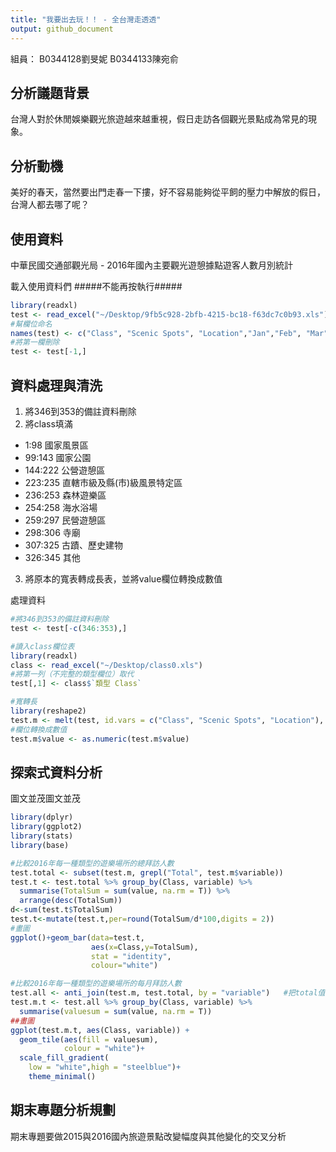 ```yaml
---
title: "我要出去玩！！ - 全台灣走透透"
output: github_document
---
```


組員：
B0344128劉旻妮
B0344133陳宛俞

## 分析議題背景
台灣人對於休閒娛樂觀光旅遊越來越重視，假日走訪各個觀光景點成為常見的現象。

## 分析動機
美好的春天，當然要出門走春一下摟，好不容易能夠從平飼的壓力中解放的假日，台灣人都去哪了呢？

## 使用資料
中華民國交通部觀光局 - 2016年國內主要觀光遊憩據點遊客人數月別統計

載入使用資料們
#####不能再按執行#####
```r
library(readxl)
test <- read_excel("~/Desktop/9fb5c928-2bfb-4215-bc18-f63dc7c0b93.xls")
#幫欄位命名
names(test) <- c("Class", "Scenic Spots", "Location","Jan","Feb", "Mar", "Apr", "May", "Jun" , "Jul", "Aug", "Sep", "Oct", "Nov", "Dec", "Total")
#將第一欄刪除
test <- test[-1,]
```

## 資料處理與清洗

1. 將346到353的備註資料刪除
2. 將class填滿
  - 1:98 國家風景區
  - 99:143 國家公園
  - 144:222 公營遊憩區
  - 223:235 直轄市級及縣(市)級風景特定區
  - 236:253 森林遊樂區
  - 254:258 海水浴場
  - 259:297 民營遊憩區
  - 298:306 寺廟
  - 307:325 古蹟、歷史建物
  - 326:345 其他
3. 將原本的寬表轉成長表，並將value欄位轉換成數值

處理資料
```r
#將346到353的備註資料刪除
test <- test[-c(346:353),]

#讀入class欄位表
library(readxl)
class <- read_excel("~/Desktop/class0.xls")
#將第一列（不完整的類型欄位）取代
test[,1] <- class$`類型 Class`

#寬轉長
library(reshape2)
test.m <- melt(test, id.vars = c("Class", "Scenic Spots", "Location"), na.rm = TRUE)
#欄位轉換成數值
test.m$value <- as.numeric(test.m$value)
```

## 探索式資料分析
圖文並茂圖文並茂
```r
library(dplyr)
library(ggplot2)
library(stats)
library(base)

#比較2016年每一種類型的遊樂場所的總拜訪人數
test.total <- subset(test.m, grepl("Total", test.m$variable))
test.t <- test.total %>% group_by(Class, variable) %>%
  summarise(TotalSum = sum(value, na.rm = T)) %>%
  arrange(desc(TotalSum))
d<-sum(test.t$TotalSum)
test.t<-mutate(test.t,per=round(TotalSum/d*100,digits = 2))
#畫圖
ggplot()+geom_bar(data=test.t,
                  aes(x=Class,y=TotalSum),
                  stat = "identity",
                  colour="white")

#比較2016年每一種類型的遊樂場所的每月拜訪人數
test.all <- anti_join(test.m, test.total, by = "variable")   #把total值去掉
test.m.t <- test.all %>% group_by(Class, variable) %>%
  summarise(valuesum = sum(value, na.rm = T)) 
##畫圖
ggplot(test.m.t, aes(Class, variable)) + 
  geom_tile(aes(fill = valuesum),
            colour = "white")+ 
  scale_fill_gradient(
    low = "white",high = "steelblue")+
    theme_minimal()
```

## 期末專題分析規劃
期末專題要做2015與2016國內旅遊景點改變幅度與其他變化的交叉分析
